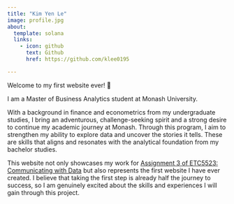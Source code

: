```yaml
---
title: "Kim Yen Le"
image: profile.jpg
about:
  template: solana
  links:
    - icon: github
      text: Github
      href: https://github.com/klee0195

---
```


Welcome to my first website ever! 🥰

I am a Master of Business Analytics student at Monash University.

With a background in finance and econometrics from my undergraduate studies, I bring an adventurous, challenge-seeking spirit and a strong desire to continue my academic journey at Monash. Through this program, I aim to strengthen my ability to explore data and uncover the stories it tells. These are skills that aligns and resonates with the analytical foundation from my bachelor studies.

This website not only showcases my work for [Assignment 3 of ETC5523: Communicating with Data](https://cwd.numbat.space/assignments/assignment-3.html) but also represents the first website I have ever created. I believe that taking the first step is already half the journey to success, so I am genuinely excited about the skills and experiences I will gain through this project.
